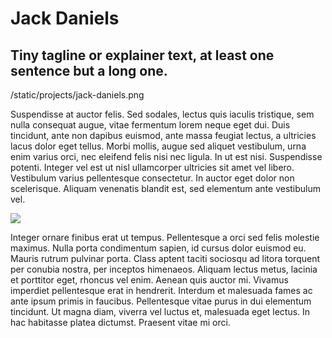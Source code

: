 # Jack Daniels
## Tiny tagline or explainer text, at least one sentence but a long one.

/static/projects/jack-daniels.png

Suspendisse at auctor felis. Sed sodales, lectus quis iaculis tristique, sem nulla consequat augue, vitae fermentum lorem neque eget dui. Duis tincidunt, ante non dapibus euismod, ante massa feugiat lectus, a ultricies lacus dolor eget tellus. Morbi mollis, augue sed aliquet vestibulum, urna enim varius orci, nec eleifend felis nisi nec ligula. In ut est nisi. Suspendisse potenti. Integer vel est ut nisl ullamcorper ultricies sit amet vel libero. Vestibulum varius pellentesque consectetur. In auctor eget dolor non scelerisque. Aliquam venenatis blandit est, sed elementum ante vestibulum vel.

<img src="https://source.unsplash.com/random" />

Integer ornare finibus erat ut tempus. Pellentesque a orci sed felis molestie maximus. Nulla porta condimentum sapien, id cursus dolor euismod eu. Mauris rutrum pulvinar porta. Class aptent taciti sociosqu ad litora torquent per conubia nostra, per inceptos himenaeos. Aliquam lectus metus, lacinia et porttitor eget, rhoncus vel enim. Aenean quis auctor mi. Vivamus imperdiet pellentesque erat in hendrerit. Interdum et malesuada fames ac ante ipsum primis in faucibus. Pellentesque vitae purus in dui elementum tincidunt. Ut magna diam, viverra vel luctus et, malesuada eget lectus. In hac habitasse platea dictumst. Praesent vitae mi orci.